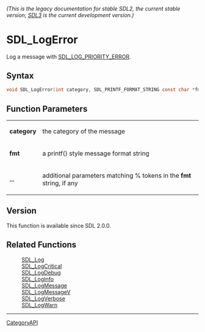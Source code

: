 ====== (This is the legacy documentation for stable SDL2, the current stable version; [https://wiki.libsdl.org/SDL3/ SDL3] is the current development version.) ======
= SDL_LogError =

Log a message with [[SDL_LOG_PRIORITY_ERROR]].

== Syntax ==

<syntaxhighlight lang='c'>
void SDL_LogError(int category, SDL_PRINTF_FORMAT_STRING const char *fmt, ...) SDL_PRINTF_VARARG_FUNC(2);
</syntaxhighlight>

== Function Parameters ==

{|
|'''category'''
|the category of the message
|-
|'''fmt'''
|a printf() style message format string
|-
|'''...'''
|additional parameters matching % tokens in the '''fmt''' string, if any
|}

== Version ==

This function is available since SDL 2.0.0.

== Related Functions ==

:[[SDL_Log]]
:[[SDL_LogCritical]]
:[[SDL_LogDebug]]
:[[SDL_LogInfo]]
:[[SDL_LogMessage]]
:[[SDL_LogMessageV]]
:[[SDL_LogVerbose]]
:[[SDL_LogWarn]]

----
[[CategoryAPI]]


